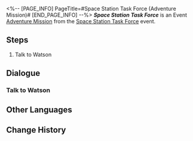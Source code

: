 <%-- [PAGE_INFO]
PageTitle=#Space Station Task Force (Adventure Mission)#
[END_PAGE_INFO] --%>
{{Stub|Dialogue.}}
{{Mission Infobox
|id            = 8003101
|title         = Space Station Task Force
|image         = <!--Mission Space Station Task Force (Adventure Mission).png-->
|type          = Adventure
|event_name    = Space Station Task Force
|chapter       = 
|requirements  = 
* [[Trailblaze Mission]] ''[[Everwinter Night]]'' completed
* Reach [[Trailblaze Level]] 21
|summary       = <!--official mission summary from Fate's Atlas-->
|characters    = Trailblazer; Watson
|startLocation = [[Herta Space Station]] - [[Base Zone]]
|world         = Herta Space Station
|area          = Base Zone
|prev          = 
|next          = 
|rewards       = Credit*5,000
}}
'''''Space Station Task Force''''' is an Event [[Adventure Mission]] from the [[Space Station Task Force]] event.

==Steps==
# Talk to Watson

<!--
==Gameplay Notes==

--><!--
==Trial Character==

-->
==Dialogue==
{{Stub Dialogue}}

===Talk to Watson{{subst:void|<!--800310101-->}}===
{{Mission Description|type=adventure|location=Base Zone|Watson has some special space station assignments for you. Ask her for the details.}}
{{Dialogue Start}}
:{{tx}}
{{Dialogue End}}

==Other Languages==
{{Other Languages
|en   = Space Station Task Force
|zhs  = 空间站特派
|zht  = 太空站特派
|ja   = ステーション特派
|ko   = 우주정거장 특파
|es   = Comando de la Estación Espacial
|fr   = Force d'intervention de la station spatiale
|ru   = Особый агент космической станции
|th   = ปฏิบัติการพิเศษของสถานีอวกาศ
|vi   = Ủy Thác Đặc Biệt Trạm Không Gian
|de   = Raumstation-Spezialeinheit
|id   = Satgas Stasiun Luar Angkasa
|pt   = Força-Tarefa da Estação Espacial
}}

==Change History==
{{Change History|1.3}}
